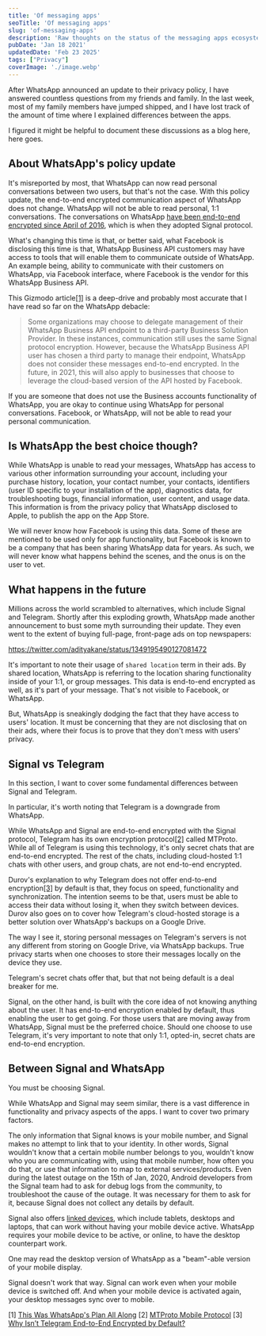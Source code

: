 ```yaml
---
title: 'Of messaging apps'
seoTitle: 'Of messaging apps'
slug: 'of-messaging-apps'
description: 'Raw thoughts on the status of the messaging apps ecosystem today—and how Signal and WhatsApp stack against each other.'
pubDate: 'Jan 18 2021'
updatedDate: 'Feb 23 2025'
tags: ["Privacy"]
coverImage: './image.webp'
---
```


After WhatsApp announced an update to their privacy policy, I have answered countless questions from my friends and family. In the last week, most of my family members have jumped shipped, and I have lost track of the amount of time where I explained differences between the apps.


I figured it might be helpful to document these discussions as a blog here, here goes.


## About WhatsApp's policy update


It's misreported by most, that WhatsApp can now read personal conversations between two users, but that's not the case. With this policy update, the end-to-end encrypted communication aspect of WhatsApp does not change. WhatsApp will not be able to read personal, 1:1 conversations. The conversations on WhatsApp [have been end-to-end encrypted since April of 2016](https://blog.whatsapp.com/end-to-end-encryption/?lang=en), which is when they adopted Signal protocol.


What's changing this time is that, or better said, what Facebook is disclosing this time is that, WhatsApp Business API customers may have access to tools that will enable them to communicate outside of WhatsApp. An example being, ability to communicate with their customers on WhatsApp, via Facebook interface, where Facebook is the vendor for this WhatsApp Business API.


This Gizmodo article[[1]](https://www.notion.so/arunsathiya/8d62717492394debab4bea9262e3c066?v=65d30b5eb23245508fe8225f54937fb8&p=5f363314d33a450ab5df40e72dd56a2a&pm=s#foonotes) is a deep-drive and probably most accurate that I have read so far on the WhatsApp debacle:

> Some organizations may choose to delegate management of their WhatsApp Business API endpoint to a third-party Business Solution Provider. In these instances, communication still uses the same Signal protocol encryption. However, because the WhatsApp Business API user has chosen a third party to manage their endpoint, WhatsApp does not consider these messages end-to-end encrypted. In the future, in 2021, this will also apply to businesses that choose to leverage the cloud-based version of the API hosted by Facebook.

If you are someone that does not use the Business accounts functionality of WhatsApp, you are okay to continue using WhatsApp for personal conversations. Facebook, or WhatsApp, will not be able to read your personal communication.


## Is WhatsApp the best choice though?


While WhatsApp is unable to read your messages, WhatsApp has access to various other information surrounding your account, including your purchase history, location, your contact number, your contacts, identifiers (user ID specific to your installation of the app), diagnostics data, for troubleshooting bugs, financial information, user content, and usage data. This information is from the privacy policy that WhatsApp disclosed to Apple, to publish the app on the App Store.


<R2Image imageKey="assets/of-messaging-apps-c40cae88-4a02-4817-b842-e83d15ee00ca.png" alt="A screenshot of the data points gathered by WhatsApp and linked to you." />


We will never know how Facebook is using this data. Some of these are mentioned to be used only for app functionality, but Facebook is known to be a company that has been sharing WhatsApp data for years. As such, we will never know what happens behind the scenes, and the onus is on the user to vet.


## What happens in the future


Millions across the world scrambled to alternatives, which include Signal and Telegram. Shortly after this exploding growth, WhatsApp made another announcement to bust some myth surrounding their update. They even went to the extent of buying full-page, front-page ads on top newspapers:


https://twitter.com/adityakane/status/1349195490127081472


It's important to note their usage of `shared location` term in their ads. By shared location, WhatsApp is referring to the location sharing functionality inside of your 1:1, or group messages. This data is end-to-end encrypted as well, as it's part of your message. That's not visible to Facebook, or WhatsApp.


But, WhatsApp is sneakingly dodging the fact that they have access to users' location. It must be concerning that they are not disclosing that on their ads, where their focus is to prove that they don't mess with users' privacy.


## Signal vs Telegram


In this section, I want to cover some fundamental differences between Signal and Telegram.


In particular, it's worth noting that Telegram is a downgrade from WhatsApp.


While WhatsApp and Signal are end-to-end encrypted with the Signal protocol, Telegram has its own encryption protocol[[2]](https://www.notion.so/arunsathiya/8d62717492394debab4bea9262e3c066?v=65d30b5eb23245508fe8225f54937fb8&p=5f363314d33a450ab5df40e72dd56a2a&pm=s#footnotes) called MTProto. While all of Telegram is using this technology, it's only secret chats that are end-to-end encrypted. The rest of the chats, including cloud-hosted 1:1 chats with other users, and group chats, are not end-to-end encrypted.


Durov's explanation to why Telegram does not offer end-to-end encryption[[3]](https://www.notion.so/arunsathiya/8d62717492394debab4bea9262e3c066?v=65d30b5eb23245508fe8225f54937fb8&p=5f363314d33a450ab5df40e72dd56a2a&pm=s#footnotes) by default is that, they focus on speed, functionality and synchronization. The intention seems to be that, users must be able to access their data without losing it, when they switch between devices. Durov also goes on to cover how Telegram's cloud-hosted storage is a better solution over WhatsApp's backups on a Google Drive.


The way I see it, storing personal messages on Telegram's servers is not any different from storing on Google Drive, via WhatsApp backups. True privacy starts when one chooses to store their messages locally on the device they use.


Telegram's secret chats offer that, but that not being default is a deal breaker for me.


Signal, on the other hand, is built with the core idea of not knowing anything about the user. It has end-to-end encryption enabled by default, thus enabling the user to get going. For those users that are moving away from WhatsApp, Signal must be the preferred choice. Should one choose to use Telegram, it's very important to note that only 1:1, opted-in, secret chats are end-to-end encryption.


## Between Signal and WhatsApp


You must be choosing Signal.


While WhatsApp and Signal may seem similar, there is a vast difference in functionality and privacy aspects of the apps. I want to cover two primary factors.


The only information that Signal knows is your mobile number, and Signal makes no attempt to link that to your identity. In other words, Signal wouldn't know that a certain mobile number belongs to you, wouldn't know who you are communicating with, using that mobile number, how often you do that, or use that information to map to external services/products. Even during the latest outage on the 15th of Jan, 2020, Android developers from the Signal team had to ask for debug logs from the community, to troubleshoot the cause of the outage. It was necessary for them to ask for it, because Signal does not collect any details by default.


<R2Image imageKey="assets/of-messaging-apps-1afb49ea-a973-4fb5-973a-be4012642ddc.png" alt="Data linked to you with Signal." />


<R2Image imageKey="assets/of-messaging-apps-8baf8b20-1cf8-40bc-a409-0db28a94cd77.png" alt="Data linked to you with Telegram." />


Signal also offers [linked devices](https://support.signal.org/hc/en-us/articles/360007320551-Linked-Devices), which include tablets, desktops and laptops, that can work without having your mobile device active. WhatsApp requires your mobile device to be active, or online, to have the desktop counterpart work.


One may read the desktop version of WhatsApp as a "beam"-able version of your mobile display.


Signal doesn't work that way. Signal can work even when your mobile device is switched off. And when your mobile device is activated again, your desktop messages sync over to mobile.


[1] [This Was WhatsApp's Plan All Along](https://gizmodo.com/this-was-whatsapps-plan-all-along-1846060382)
[2] [MTProto Mobile Protocol](https://core.telegram.org/mtproto)
[3] [Why Isn’t Telegram End-to-End Encrypted by Default?](https://telegra.ph/Why-Isnt-Telegram-End-to-End-Encrypted-by-Default-08-14)

